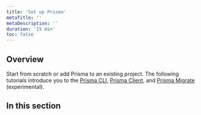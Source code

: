 ```yaml
---
title: 'Set up Prisma'
metaTitle: ''
metaDescription: ''
duration: '15 min'
toc: false
---
```


## Overview

Start from scratch or add Prisma to an existing project. The following tutorials introduce you to the [Prisma CLI](../../concepts/tools-and-interfaces/prisma-cli), [Prisma Client](../../concepts/tools-and-interfaces/prisma-client), and [Prisma Migrate](../../concepts/tools-and-interfaces/prisma-migrate) (experimental).

## In this section

<Subsections />
